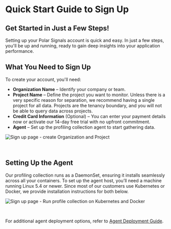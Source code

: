 
# Quick Start Guide to Sign Up

## Get Started in Just a Few Steps!

Setting up your Polar Signals account is quick and easy. In just a few steps, you'll be up and running, ready to gain deep insights into your application performance.

## What You Need to Sign Up

To create your account, you'll need:

* **Organization Name** – Identify your company or team.
* **Project Name** – Define the project you want to monitor. Unless there is a very specific reason for separation, we recommend having a single project for all data. Projects are the tenancy boundary, and you will not be able to query data across projects.
* **Credit Card Information** (Optional) – You can enter your payment details now or activate our 14-day free trial with no upfront commitment.
* **Agent** – Set up the profiling collection agent to start gathering data.
  
<BrowserWindow>

![Sign up page - create Organization and Project](../static/img/quick_start_1.png)

</BrowserWindow>

<br />

## Setting Up the Agent

Our profiling collection runs as a DaemonSet, ensuring it installs seamlessly across all your containers. To set up the agent host, you’ll need a machine running Linux 5.4 or newer. Since most of our customers use Kubernetes or Docker, we provide installation instructions for both below.

<BrowserWindow>
  
![Sign up page - Run profile collection on Kubernetes and Docker](../static/img/quick_start_2_new.png)

</BrowserWindow>

<br />

For additional agent deployment options, refer to [Agent Deployment Guide](https://www.polarsignals.com/docs/agent-deployment-guide).
